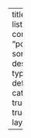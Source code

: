 ---
title: "Blog"
listing:
  contents: "posts"
  sort: "date desc"
  type: default
  categories: true
  feed: true
page-layout: full

---